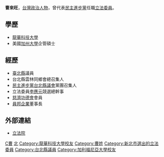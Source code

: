 '''曹來旺'''，[[台灣|台灣]][[政治人物|政治人物]]，曾代表[[民主進步黨|民主進步黨]]任職[[立法委員|立法委員]]。

==學歷==
*[[龍華科技大學|龍華科技大學]]
*美國[[加州大學|加州大學]]企管碩士

==經歷==
*[[新北市|臺北縣]]議員
*台北縣雲林同鄉會總召集人
*[[民主進步黨|民主進步黨]][[台北縣議會|台北縣議會]]黨團召集人
*立法委員[[李應元|李應元]]競選總幹事
*[[慈濟功德會|慈濟功德會]]會員
*[[員邦企業|員邦企業]]董事長

==外部連結==
*[http://www.ly.gov.tw/ly/01_introduce/0103_leg/leg_main/leg_ver01_01.jsp?ItemNO=01030100&lgno=00115&stage=6 立法院] {{Wayback|url=http://www.ly.gov.tw/ly/01_introduce/0103_leg/leg_main/leg_ver01_01.jsp?ItemNO=01030100&lgno=00115&stage=6 |date=20061212131956 }}

{{中華民國第六屆立法委員}}
{{TW-poli-bio-stub}}
{{DEFAULTSORT:Chau,Lai-Wang}}
[[Category:第六屆立法院立法委員|C曹]]
[[Category:民主進步黨籍立法委員|北]]
[[Category:龍華科技大學校友|Category:龍華科技大學校友]]
[[Category:曹姓|Category:曹姓]]
[[Category:新北市選出的立法委員|Category:新北市選出的立法委員]]
[[Category:台北縣議員|Category:台北縣議員]]
[[Category:加利福尼亞大學校友|Category:加利福尼亞大學校友]]